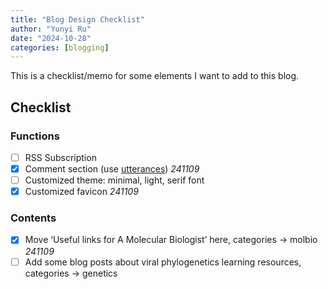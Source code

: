 ```yaml
---
title: "Blog Design Checklist"
author: "Yunyi Ru"
date: "2024-10-28"
categories: [blogging]
---
```


This is a checklist/memo for some elements I want to add to this blog.

## Checklist

### Functions

-   [ ] RSS Subscription
-   [x] Comment section (use [utterances](https://utteranc.es/)) *241109*
-   [ ] Customized theme: minimal, light, serif font
-   [x] Customized favicon *241109*

### Contents

-   [x] Move 'Useful links for A Molecular Biologist' here, categories -\> molbio *241109*
-   [ ] Add some blog posts about viral phylogenetics learning resources, categories -\> genetics

